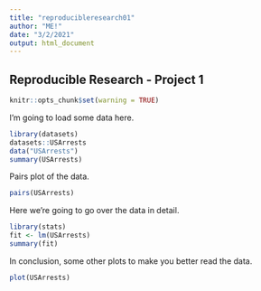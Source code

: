 ---
title: "reproducibleresearch01"
author: "ME!"
date: "3/2/2021"
output: html_document
---

## Reproducible Research - Project 1

```{r}
knitr::opts_chunk$set(warning = TRUE)
```

I'm going to load some data here.

```{r USA arrests report, echo=FALSE}
library(datasets)
datasets::USArrests
data("USArrests")
summary(USArrests)
```

Pairs plot of the data.

```{r}
pairs(USArrests)
```

Here we're going to go over the data in detail.

```{r}
library(stats)
fit <- lm(USArrests)
summary(fit)    
```

In conclusion, some other plots to make you better read the data.

```{r arrests, echo=FALSE}
plot(USArrests)
```
